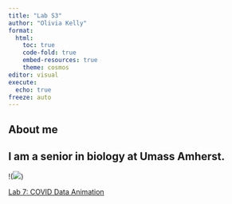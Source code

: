 ```yaml
---
title: "Lab S3"
author: "Olivia Kelly"
format:
  html:
    toc: true
    code-fold: true
    embed-resources: true
    theme: cosmos
editor: visual
execute:
  echo: true
freeze: auto
---
```


## About me

## I am a senior in biology at Umass Amherst.

!(![](https://media.4-paws.org/1/e/d/6/1ed6da75afe37d82757142dc7c6633a532f53a7d/VIER%20PFOTEN_2019-03-15_001-2886x1999-1920x1330.jpg))

[Lab 7: COVID Data Animation](https://jeffreyblanchard.github.io/PathoGen2025/labs/lab7_covid.html){target="_blank"}
